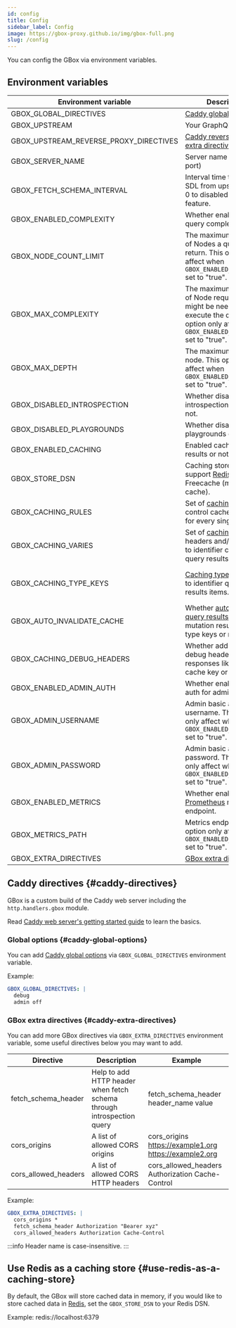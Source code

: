 ```yaml
---
id: config
title: Config
sidebar_label: Config
image: https://gbox-proxy.github.io/img/gbox-full.png
slug: /config
---
```


You can config the GBox via environment variables.

Environment variables
---------------------

| Environment variable                   | Description                                                                                                                                          | Default value                                                                              |
|----------------------------------------|------------------------------------------------------------------------------------------------------------------------------------------------------|--------------------------------------------------------------------------------------------|
| GBOX_GLOBAL_DIRECTIVES                 | [Caddy global options](#caddy-global-options)                                                                                                        |                                                                                            |
| GBOX_UPSTREAM                          | Your GraphQL url                                                                                                                                     |                                                                                            |
| GBOX_UPSTREAM_REVERSE_PROXY_DIRECTIVES | [Caddy reverse proxy extra directives](https://caddyserver.com/docs/caddyfile/directives/reverse_proxy)                                              |                                                                                            |
| GBOX_SERVER_NAME                       | Server name (host and port)                                                                                                                          | `localhost`                                                                                |
| GBOX_FETCH_SCHEMA_INTERVAL             | Interval time to update SDL from upstream, set 0 to disabled this feature.                                                                           | `10m`                                                                                      |
| GBOX_ENABLED_COMPLEXITY                | Whether enabled filter query complexity or not.                                                                                                      | `true`                                                                                     |
| GBOX_NODE_COUNT_LIMIT                  | The maximum number of Nodes a query may return. This option only affect when `GBOX_ENABLED_COMPLEXITY` set to "true".                                | `60`                                                                                       |
| GBOX_MAX_COMPLEXITY                    | The maximum number of Node requests that might be needed to execute the query. This option only affect when `GBOX_ENABLED_COMPLEXITY` set to "true". | `60`                                                                                       |
| GBOX_MAX_DEPTH                         | The maximum depth per node. This option only affect when `GBOX_ENABLED_COMPLEXITY` set to "true".                                                    | `15`                                                                                       |
| GBOX_DISABLED_INTROSPECTION            | Whether disabled introspection queries or not.                                                                                                       | `false`                                                                                    |
| GBOX_DISABLED_PLAYGROUNDS              | Whether disabled playgrounds or not.                                                                                                                 | `false`                                                                                    |
| GBOX_ENABLED_CACHING                   | Enabled caching query results or not                                                                                                                 | `true`                                                                                     |
| GBOX_STORE_DSN                         | Caching store DSN, only support [Redis](#use-redis-as-a-caching-store) or Freecache (memory cache).                                                  | `freecache://?cache_size=5368709120 `                                                      |
| GBOX_CACHING_RULES                     | Set of [caching rules](./04-caching/01-concepts/01-rules.mdx) to control cache behavior for every single query.                                      |                                                                                            |
| GBOX_CACHING_VARIES                    | Set of [caching varies](./04-caching/01-concepts/02-varies.mdx) headers and/or cookies to identifier cached query results.                           |                                                                                            |
| GBOX_CACHING_TYPE_KEYS                 | [Caching type keys](./04-caching/01-concepts/03-type-keys.mdx) use to identifier query results items.                                                | If not specific key field for type, by default `id` will be use as key field for all types |
| GBOX_AUTO_INVALIDATE_CACHE             | Whether [auto invalidate query results](/04-caching/03-auto-invalidate-cache.mdx) by mutation results through type keys or not.                      | `true`                                                                                     |
| GBOX_CACHING_DEBUG_HEADERS             | Whether add cache debug headers to every responses like tags, cache key or not.                                                                      | `true`                                                                                     |
| GBOX_ENABLED_ADMIN_AUTH                | Whether enabled basic auth for admin endpoint.                                                                                                       | `false`                                                                                    |
| GBOX_ADMIN_USERNAME                    | Admin basic auth username. This option only affect when `GBOX_ENABLED_ADMIN_AUTH` set to "true".                                                     | `gbox`                                                                                     |
| GBOX_ADMIN_PASSWORD                    | Admin basic auth password. This option only affect when `GBOX_ENABLED_ADMIN_AUTH` set to "true".                                                     | `gbox`                                                                                     |
| GBOX_ENABLED_METRICS                   | Whether enabled [Prometheus](https://prometheus.io/) metrics endpoint.                                                                               | `false`                                                                                    |
| GBOX_METRICS_PATH                      | Metrics endpoint. This option only affect when `GBOX_ENABLED_METRICS` set to "true".                                                                 | `/metrics`                                                                                 |
| GBOX_EXTRA_DIRECTIVES                  | [GBox extra directives](#caddy-extra-directives)                                                                                                     |                                                                                            |

Caddy directives {#caddy-directives}
----------------

GBox is a custom build of the Caddy web server including the `http.handlers.gbox` module.

Read [Caddy web server's getting started guide](https://caddyserver.com/docs/getting-started) to learn the basics.

### Global options {#caddy-global-options}

You can add [Caddy global options](https://caddyserver.com/docs/caddyfile/options) via `GBOX_GLOBAL_DIRECTIVES` environment variable.

Example:

```yaml
GBOX_GLOBAL_DIRECTIVES: |
  debug
  admin off
```

### GBox extra directives {#caddy-extra-directives}

You can add more GBox directives via `GBOX_EXTRA_DIRECTIVES` environment variable, some useful directives below you may want to add.

| Directive            | Description                                                           | Example                                                |
|----------------------|-----------------------------------------------------------------------|--------------------------------------------------------|
| fetch_schema_header  | Help to add HTTP header when fetch schema through introspection query | fetch_schema_header header_name value                  |
| cors_origins         | A list of allowed CORS origins                                        | cors_origins https://example1.org https://example2.org |
| cors_allowed_headers | A list of allowed CORS HTTP headers                                   | cors_allowed_headers Authorization Cache-Control       |

Example:

```yaml
GBOX_EXTRA_DIRECTIVES: |
  cors_origins *
  fetch_schema_header Authorization "Bearer xyz"
  cors_allowed_headers Authorization Cache-Control
```

:::info
Header name is case-insensitive.
:::

Use Redis as a caching store {#use-redis-as-a-caching-store}
----------------------------

By default, the GBox will store cached data in memory, if you would like to store cached data in [Redis](https://redis.io/), set the `GBOX_STORE_DSN` to your Redis DSN.

Example: redis://localhost:6379